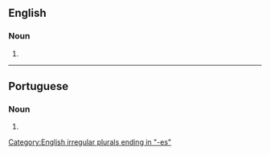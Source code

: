 {{also|épenthèses}}
==English==

===Noun===
{{head|en|noun form}}

# {{plural of|en|epenthesis}}

[[Category:English irregular plurals ending in "-es"]]

----

==Portuguese==

===Noun===
{{head|pt|noun plural form|g=f}}

# {{plural of|pt|epenthese}}